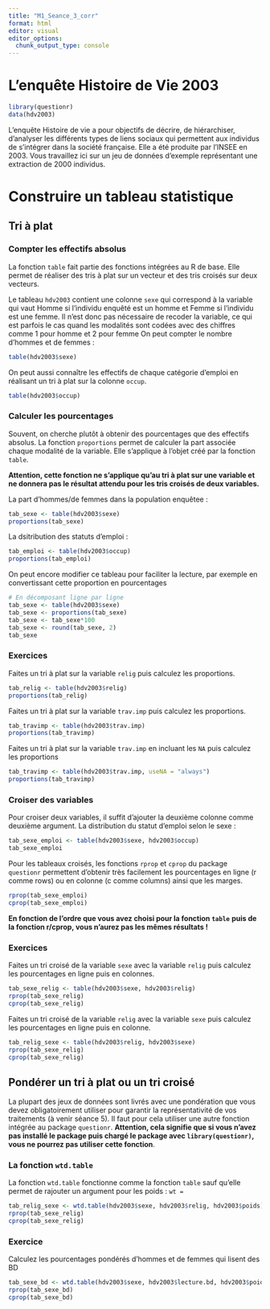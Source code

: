 ```yaml
---
title: "M1_Seance_3_corr"
format: html
editor: visual
editor_options: 
  chunk_output_type: console
---
```


# L'enquête Histoire de Vie 2003

```r
library(questionr)
data(hdv2003)
```

L'enquête Histoire de vie a pour objectifs de décrire, de hiérarchiser, d'analyser les différents types de liens sociaux qui permettent aux individus de s'intégrer dans la société française. Elle a été produite par l'INSEE en 2003. Vous travaillez ici sur un jeu de données d'exemple représentant une extraction de 2000 individus.

# Construire un tableau statistique

## Tri à plat

### Compter les effectifs absolus

La fonction `table` fait partie des fonctions intégrées au R de base. Elle permet de réaliser des tris à plat sur un vecteur et des tris croisés sur deux vecteurs.

Le tableau `hdv2003` contient une colonne `sexe` qui correspond à la variable qui vaut Homme si l'individu enquêté est un homme et Femme si l'individu est une femme. Il n'est donc pas nécessaire de recoder la variable, ce qui est parfois le cas quand les modalités sont codées avec des chiffres comme 1 pour homme et 2 pour femme On peut compter le nombre d'hommes et de femmes :

```r
table(hdv2003$sexe)
```

On peut aussi connaître les effectifs de chaque catégorie d'emploi en réalisant un tri à plat sur la colonne `occup`.

```r
table(hdv2003$occup)
```

### Calculer les pourcentages

Souvent, on cherche plutôt à obtenir des pourcentages que des effectifs absolus. La fonction `proportions` permet de calculer la part associée chaque modalité de la variable. Elle s'applique à l'objet créé par la fonction `table`.

**Attention, cette fonction ne s'applique qu'au tri à plat sur une variable et ne donnera pas le résultat attendu pour les tris croisés de deux variables.**

La part d'hommes/de femmes dans la population enquêtee :

```r
tab_sexe <- table(hdv2003$sexe)
proportions(tab_sexe)
```

La dsitribution des statuts d'emploi :

```r
tab_emploi <- table(hdv2003$occup)
proportions(tab_emploi)
```

On peut encore modifier ce tableau pour faciliter la lecture, par exemple en convertissant cette proportion en pourcentages

```r
# En décomposant ligne par ligne
tab_sexe <- table(hdv2003$sexe)
tab_sexe <- proportions(tab_sexe)
tab_sexe <- tab_sexe*100
tab_sexe <- round(tab_sexe, 2)
tab_sexe
```

### Exercices

Faites un tri à plat sur la variable `relig` puis calculez les proportions.

```r
tab_relig <- table(hdv2003$relig)
proportions(tab_relig)
```

Faites un tri à plat sur la variable `trav.imp` puis calculez les proportions.

```r
tab_travimp <- table(hdv2003$trav.imp)
proportions(tab_travimp)
```

Faites un tri à plat sur la variable `trav.imp` en incluant les `NA` puis calculez les proportions

```r
tab_travimp <- table(hdv2003$trav.imp, useNA = "always")
proportions(tab_travimp)
```

### Croiser des variables

Pour croiser deux variables, il suffit d'ajouter la deuxième colonne comme deuxième argument. La distribution du statut d'emploi selon le sexe :

```r
tab_sexe_emploi <- table(hdv2003$sexe, hdv2003$occup)
tab_sexe_emploi
```

Pour les tableaux croisés, les fonctions `rprop` et `cprop` du package `questionr` permettent d'obtenir très facilement les pourcentages en ligne (r comme rows) ou en colonne (c comme columns) ainsi que les marges.

```r
rprop(tab_sexe_emploi)
cprop(tab_sexe_emploi)
```

**En fonction de l'ordre que vous avez choisi pour la fonction `table`** **puis de la fonction r/cprop, vous n'aurez pas les mêmes résultats !**

### Exercices

Faites un tri croisé de la variable `sexe` avec la variable `relig` puis calculez les pourcentages en ligne puis en colonnes.

```r
tab_sexe_relig <- table(hdv2003$sexe, hdv2003$relig)
rprop(tab_sexe_relig)
cprop(tab_sexe_relig)
```

Faites un tri croisé de la variable `relig` avec la variable `sexe` puis calculez les pourcentages en ligne puis en colonne.

```r
tab_relig_sexe <- table(hdv2003$relig, hdv2003$sexe)
rprop(tab_sexe_relig)
cprop(tab_sexe_relig)
```

## Pondérer un tri à plat ou un tri croisé

La plupart des jeux de données sont livrés avec une pondération que vous devez obligatoirement utiliser pour garantir la représentativité de vos traitements (à venir séance 5). Il faut pour cela utiliser une autre fonction intégrée au package `questionr`. **Attention, cela signifie que si vous n'avez pas installé le package puis chargé le package avec `library(questionr)`, vous ne pourrez pas utiliser cette fonction**.

### La fonction `wtd.table`

La fonction `wtd.table` fonctionne comme la fonction `table` sauf qu'elle permet de rajouter un argument pour les poids : `wt =`

```r
tab_relig_sexe <- wtd.table(hdv2003$sexe, hdv2003$relig, hdv2003$poids)
rprop(tab_sexe_relig)
cprop(tab_sexe_relig)
```

### Exercice

Calculez les pourcentages pondérés d'hommes et de femmes qui lisent des BD

```r
tab_sexe_bd <- wtd.table(hdv2003$sexe, hdv2003$lecture.bd, hdv2003$poids)
rprop(tab_sexe_bd)
cprop(tab_sexe_bd)
```
